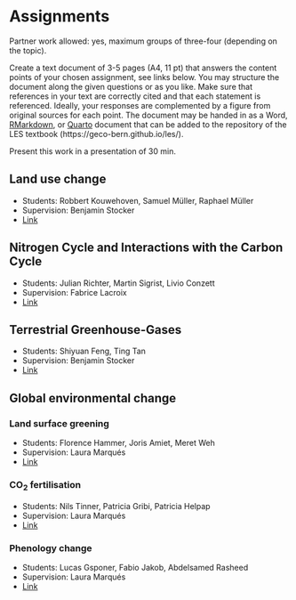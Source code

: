 # Assignments {#sec-assignments}

Partner work allowed: yes, maximum groups of three-four (depending on the topic).

Create a text document of 3-5 pages (A4, 11 pt) that answers the content points of your chosen assignment, see links below. You may structure the document along the given questions or as you like. Make sure that references in your text are correctly cited and that each statement is referenced. Ideally, your responses are complemented by a figure from original sources for each point. The document may be handed in as a Word, [RMarkdown](https://geco-bern.github.io/agds/gettingstarted.html#rmarkdown), or [Quarto](https://quarto.org/) document that can be added to the repository of the LES textbook (https://geco-bern.github.io/les/).

Present this work in a presentation of 30 min.

## Land use change

- Students: Robbert Kouwehoven, Samuel Müller, Raphael Müller
- Supervision: Benjamin Stocker
- [Link](https://github.com/geco-bern/les2_course/blob/main/data/les2_assignment_landusechange.pdf)

## Nitrogen Cycle and Interactions with the Carbon Cycle

- Students: Julian Richter, Martin Sigrist, Livio Conzett
- Supervision: Fabrice Lacroix
- [Link](https://github.com/geco-bern/les2_course/blob/main/data/les2_assignment_nitrogencycle.pdf)

## Terrestrial Greenhouse-Gases

- Students: Shiyuan Feng, Ting Tan
- Supervision: Benjamin Stocker
- [Link](https://github.com/geco-bern/les2_course/blob/main/data/les2_assignment_ghg.pdf)

## Global environmental change

### Land surface greening

- Students: Florence Hammer, Joris Amiet, Meret Weh
- Supervision: Laura Marqués
- [Link](https://github.com/geco-bern/les2_course/blob/main/data/les2_assignment_greening.pdf)

### CO~2~ fertilisation

- Students: Nils Tinner, Patricia Gribi, Patricia Helpap
- Supervision: Laura Marqués
- [Link](https://github.com/geco-bern/les2_course/blob/main/data/les2_assignment_co2fert.pdf)

### Phenology change

- Students: Lucas Gsponer, Fabio Jakob, Abdelsamed Rasheed
- Supervision: Laura Marqués
- [Link](https://github.com/geco-bern/les2_course/blob/main/data/les2_assignment_phenology.pdf)